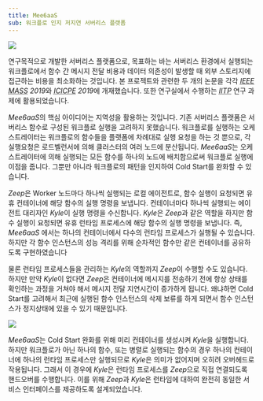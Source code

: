 ```yaml
---
title: Mee6aaS
sub: 워크플로 인지 저지연 서버리스 플랫폼
---
```


<Image src={overview} caption="시스템 구조 개요" />

연구목적으로 개발한 서버리스 플랫폼으로, 목표하는 바는 서버리스 환경에서 실행되는 워크플로에서 함수 간 메시지 전달 비용과 데이터 의존성이 발생할 때 외부 스토리지에 접근하는 비용을 최소화하는 것입니다.
본 프로젝트와 관련한 두 개의 논문을 각각 *<abbr title="Institute of Electrical and Electronics Engineers">IEEE</abbr> <abbr title="Mobile Ad-Hoc and Smart Systems">MASS</abbr> 2019*와 *<abbr title="International Conference on Interdisciplinary Research on Computer Science, Psychology, and Education">ICICPE</abbr> 2019*에 개재했습니다.
또한 연구실에서 수행하는 <Link lang="ko-KR" to="/exp/2019-12-13-iitp-connected-car">*<abbr title="Institute of Information & Communications Technology Planning & Evaluation">IITP</abbr>* 연구 과제</Link>에 활용되었습니다.

*Mee6aaS*의 핵심 아이디어는 지역성을 활용하는 것입니다.
기존 서버리스 플랫폼은 서버리스 함수로 구성된 워크플로 실행을 고려하지 못했습니다.
워크플로를 실행하는 오케스트레이터는 워크플로의 함수들을 플랫폼에 차례대로 실행 요청을 하는 것 뿐으로, 각 실행요청은 로드벨런서에 의해 클러스터의 여러 노드에 분산됩니다.
*Mee6aaS*는 오케스트레이터에 의해 실행되는 모든 함수를 하나의 노드에 배치함으로써 워크플로 실행에 이점을 줍니다.
그뿐만 아니라 워크플로의 패턴을 인지하여 Cold Start를 완화할 수 있습니다.

*Zeep*은 Worker 노드마다 하나씩 실행되는 로컬 에이전트로, 함수 실행이 요청되면 유휴 컨테이너에 해당 함수의 실행 명령을 보냅니다.
컨테이너마다 하나씩 실행되는 에이전트 대리자인 *Kyle*이 실행 명령을 수신합니다.
*Kyle*은 *Zeep*과 같은 역할을 하지만 함수 실행이 요청되면 유휴 런타임 프로세스에 해당 함수의 실행 명령을 보냅니다.
즉, *Mee6aaS* 에서는 하나의 컨테이너에서 다수의 런타임 프로세스가 실행될 수 있습니다.
하지만 각 함수 인스턴스의 성능 격리를 위해 순차적인 함수만 같은 컨테이너를 공유하도록 구현하였습니다

물론 런타임 프로세스들을 관리하는 *Kyle*의 역할까지 *Zeep*이 수행할 수도 있습니다.
하지만 만약 *Kyle*이 없다면 *Zeep*은 컨테이너에 메시지를 전송하기 전에 항상 상태를 확인하는 과정을 거쳐야 해서 메시지 전달 지연시간이 증가하게 됩니다.
왜냐하면 Cold Start를 고려해서 최근에 실행된 함수 인스턴스의 삭제 보류를 하게 되면서 함수 인스턴스가 정지상태에 있을 수 있기 때문입니다.

<Image src={handover} caption="핸드오버 과정" dark-invert />

*Mee6aaS*는 Cold Start 완화를 위해 미리 컨테이너를 생성시켜 *Kyle*을 실행합니다.
하지만 워크플로가 아닌 하나의 함수, 또는 병렬로 실행되는 함수의 경우 하나의 컨테이너에 하나의 런타임 프로세스만 실행되므로 *Kyle*은 의미가 없어지며 오히려 오버헤드로 작용됩니다.
그래서 이 경우에 *Kyle*은 런타임 프로세스를 *Zeep*으로 직접 연결되도록 핸드오버를 수행합니다.
이를 위해 *Zeep*과 *Kyle*은 런타임에 대하여 완전히 동일한 서비스 인터페이스를 제공하도록 설계되었습니다.
